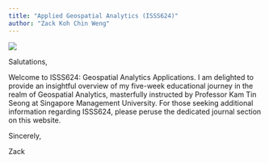 ```yaml
---
title: "Applied Geospatial Analytics (ISSS624)"
author: "Zack Koh Chin Weng"
---
```


![](https://harrypotter-search.netlify.app/static/media/mapgif.2b90ec47.gif)

```{=html}
<p class="fade-in-text">Salutations,</p>
```
```{=html}
<p class="fade-in-text">Welcome to ISSS624: Geospatial Analytics Applications. I am delighted to provide an insightful overview of my five-week educational journey in the realm of Geospatial Analytics, masterfully instructed by Professor Kam Tin Seong at Singapore Management University. For those seeking additional information regarding ISSS624, please peruse the dedicated journal section on this website.</p>
```
```{=html}
<p class="fade-in-text">Sincerely,</p>
```
```{=html}
<p class="fade-in-text">Zack</p>
```
